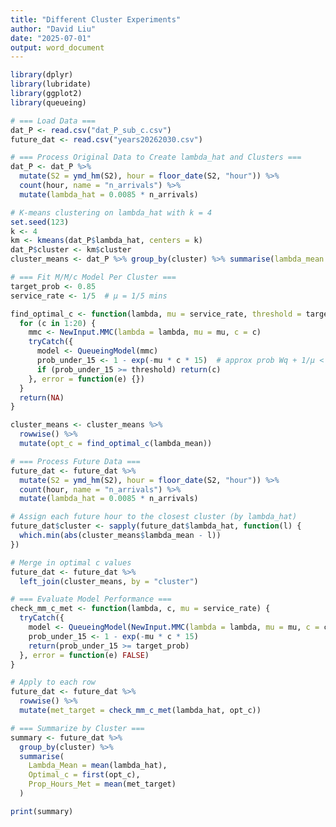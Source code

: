 ---
title: "Different Cluster Experiments"
author: "David Liu"
date: "2025-07-01"
output: word_document
---

```{r}
library(dplyr)
library(lubridate)
library(ggplot2)
library(queueing)

# === Load Data ===
dat_P <- read.csv("dat_P_sub_c.csv")
future_dat <- read.csv("years20262030.csv")

# === Process Original Data to Create lambda_hat and Clusters ===
dat_P <- dat_P %>%
  mutate(S2 = ymd_hm(S2), hour = floor_date(S2, "hour")) %>%
  count(hour, name = "n_arrivals") %>%
  mutate(lambda_hat = 0.0085 * n_arrivals)

# K-means clustering on lambda_hat with k = 4
set.seed(123)
k <- 4
km <- kmeans(dat_P$lambda_hat, centers = k)
dat_P$cluster <- km$cluster
cluster_means <- dat_P %>% group_by(cluster) %>% summarise(lambda_mean = mean(lambda_hat))

# === Fit M/M/c Model Per Cluster ===
target_prob <- 0.85
service_rate <- 1/5  # μ = 1/5 mins

find_optimal_c <- function(lambda, mu = service_rate, threshold = target_prob) {
  for (c in 1:20) {
    mmc <- NewInput.MMC(lambda = lambda, mu = mu, c = c)
    tryCatch({
      model <- QueueingModel(mmc)
      prob_under_15 <- 1 - exp(-mu * c * 15)  # approx prob Wq + 1/μ < 15 mins
      if (prob_under_15 >= threshold) return(c)
    }, error = function(e) {})
  }
  return(NA)
}

cluster_means <- cluster_means %>%
  rowwise() %>%
  mutate(opt_c = find_optimal_c(lambda_mean))

# === Process Future Data ===
future_dat <- future_dat %>%
  mutate(S2 = ymd_hm(S2), hour = floor_date(S2, "hour")) %>%
  count(hour, name = "n_arrivals") %>%
  mutate(lambda_hat = 0.0085 * n_arrivals)

# Assign each future hour to the closest cluster (by lambda_hat)
future_dat$cluster <- sapply(future_dat$lambda_hat, function(l) {
  which.min(abs(cluster_means$lambda_mean - l))
})

# Merge in optimal c values
future_dat <- future_dat %>%
  left_join(cluster_means, by = "cluster")

# === Evaluate Model Performance ===
check_mm_c_met <- function(lambda, c, mu = service_rate) {
  tryCatch({
    model <- QueueingModel(NewInput.MMC(lambda = lambda, mu = mu, c = c))
    prob_under_15 <- 1 - exp(-mu * c * 15)
    return(prob_under_15 >= target_prob)
  }, error = function(e) FALSE)
}

# Apply to each row
future_dat <- future_dat %>%
  rowwise() %>%
  mutate(met_target = check_mm_c_met(lambda_hat, opt_c))

# === Summarize by Cluster ===
summary <- future_dat %>%
  group_by(cluster) %>%
  summarise(
    Lambda_Mean = mean(lambda_hat),
    Optimal_c = first(opt_c),
    Prop_Hours_Met = mean(met_target)
  )

print(summary)

```



